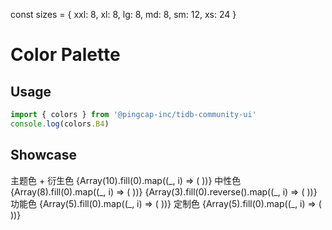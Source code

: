 const sizes = { xxl: 8, xl: 8, lg: 8, md: 8, sm: 12, xs: 24 }

# Color Palette

## Usage

```js
import { colors } from '@pingcap-inc/tidb-community-ui'
console.log(colors.B4)
```

## Showcase

<Meta title="basic/basic" />

<Story name="Color Palette">
  <Space direction='vertical' size={16}>
    <Row wrap gutter={[16, 16]}>
      <Col {...sizes}>
        <Space direction='vertical' size='large'>
          <Typography.Title level={3}>主题色 + 衍生色</Typography.Title>
          {Array(10).fill(0).map((_, i) => (
            <ColorBox key={`B${i}`} name={`B${i}`} color={colors[`B${i}`]} />
          ))}
        </Space>
      </Col>
      <Col {...sizes}>
        <Space direction='vertical' size='large'>
          <Typography.Title level={3}>中性色</Typography.Title>
          {Array(8).fill(0).map((_, i) => (
            <ColorBox key={`F${i}`} name={`F${i}`} color={colors[`F${i}`]} />
          ))}
          {Array(3).fill(0).reverse().map((_, i) => (
            <ColorBox key={`M${i + 1}`} name={`M${i + 1}`} color={colors[`M${i + 1}`]} />
          ))}
        </Space>
      </Col>
    </Row>
    <Row wrap gutter={[16, 16]}>
      <Col {...sizes}>
        <Space direction='vertical' size='large'>
          <Typography.Title level={3}>功能色</Typography.Title>
          {Array(5).fill(0).map((_, i) => (
            <ColorBox key={`T${i + 1}`} name={`T${i + 1}`} color={colors[`T${i + 1}`]} />
          ))}
        </Space>
      </Col>
      <Col offset={0} {...sizes}>
        <Space direction='vertical' size='large'>
          <Typography.Title level={3}>定制色</Typography.Title>
            {Array(5).fill(0).map((_, i) => (
              <ColorBox key={`D${i + 1}`} name={`D${i + 1}`} color={colors[`D${i + 1}`]} />
            ))}
        </Space>
      </Col>
    </Row>
  </Space>
</Story>
